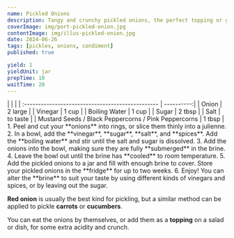 ```yaml
---
name: Pickled Onions
description: Tangy and crunchy pickled onions, the perfect topping or garnish.
coverImage: img/port-pickled-onion.jpg
contentImage: img/illus-pickled-onion.jpg
date: 2024-06-26
tags: [pickles, onions, condiment]
published: true

yield: 1
yieldUnit: jar
prepTime: 10
waitTime: 20
---
```


<Ingredients>
|                                                   |            |
| :------------------------------------------------ | ----------:|
| Onion                                             | 2 large    |
| Vinegar                                           | 1 cup      |
| Boiling Water                                     | 1 cup      |
| Sugar                                             | 2 tbsp     |
| Salt                                              | to taste   |
| Mustard Seeds / Black Peppercorns / Pink Peppercorns  | 1 tbsp     |
</Ingredients>

<Instructions>
1. Peel and cut your **onions** into rings, or slice them thinly into a julienne.
2. In a bowl, add the **vinegar**, **sugar**, **salt**, and **spices**. Add the **boiling water** and stir until the salt and sugar is dissolved.
3. Add the onions into the bowl, making sure they are fully **submerged** in the brine.
4. Leave the bowl out until the brine has **cooled** to room temperature.
5. Add the pickled onions to a jar and fill with enough brine to cover. Store your pickled onions in the **fridge** for up to two weeks.
6. Enjoy!
</Instructions>

<InfoBox title="Tip!">
You can alter the **brine** to suit your taste by using different kinds of vinegars and spices, or by leaving out the sugar.

**Red onion** is usually the best kind for pickling, but a similar method can be applied to pickle **carrots** or **cucumbers**.

You can eat the onions by themselves, or add them as a **topping** on a salad or dish, for some extra acidity and crunch.
</InfoBox>
